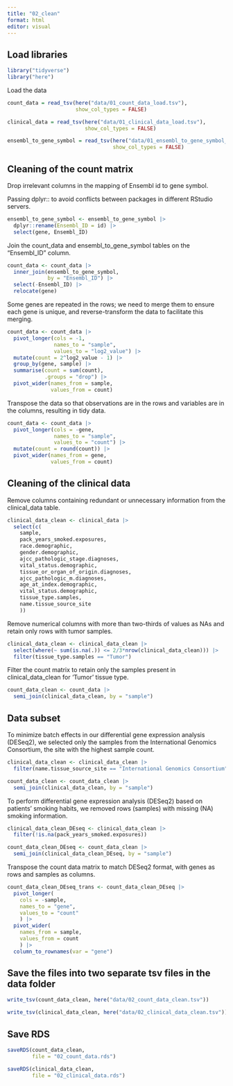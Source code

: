 ```yaml
---
title: "02_clean"
format: html
editor: visual
---
```


## Load libraries

```r
library("tidyverse")
library("here")
```

Load the data

```r
count_data = read_tsv(here("data/01_count_data_load.tsv"),
                      show_col_types = FALSE)

clinical_data = read_tsv(here("data/01_clinical_data_load.tsv"),
                         show_col_types = FALSE)

ensembl_to_gene_symbol = read_tsv(here("data/01_ensembl_to_gene_symbol_load.tsv"),
                                  show_col_types = FALSE)
```

## Cleaning of the count matrix

Drop irrelevant columns in the mapping of Ensembl id to gene symbol.

Passing dplyr:: to avoid conflicts between packages in different RStudio servers.

```r
ensembl_to_gene_symbol <- ensembl_to_gene_symbol |>
  dplyr::rename(Ensembl_ID = id) |>
  select(gene, Ensembl_ID)
```

Join the count_data and ensembl_to_gene_symbol tables on the "Ensembl_ID" column.

```r
count_data <- count_data |>
  inner_join(ensembl_to_gene_symbol, 
             by = "Ensembl_ID") |>
  select(-Ensembl_ID) |>
  relocate(gene)
```

Some genes are repeated in the rows; we need to merge them to ensure each gene is unique, and reverse-transform the data to facilitate this merging.

```r
count_data <- count_data |>
  pivot_longer(cols = -1,
               names_to = "sample", 
               values_to = "log2_value") |>
  mutate(count = 2^log2_value - 1) |>
  group_by(gene, sample) |>
  summarise(count = sum(count), 
            .groups = "drop") |>
  pivot_wider(names_from = sample,
              values_from = count)
```

Transpose the data so that observations are in the rows and variables are in the columns, resulting in tidy data.

```r
count_data <- count_data |>
  pivot_longer(cols = -gene, 
               names_to = "sample",
               values_to = "count") |>
  mutate(count = round(count)) |>
  pivot_wider(names_from = gene,
              values_from = count)
```

## Cleaning of the clinical data

Remove columns containing redundant or unnecessary information from the clinical_data table.

```r
clinical_data_clean <- clinical_data |>
  select(c(
    sample,
    pack_years_smoked.exposures,
    race.demographic, 
    gender.demographic, 
    ajcc_pathologic_stage.diagnoses, 
    vital_status.demographic, 
    tissue_or_organ_of_origin.diagnoses, 
    ajcc_pathologic_m.diagnoses,
    age_at_index.demographic,
    vital_status.demographic,
    tissue_type.samples, 
    name.tissue_source_site
    ))
```

Remove numerical columns with more than two-thirds of values as NAs and retain only rows with tumor samples.

```r
clinical_data_clean <- clinical_data_clean |>
  select(where(~ sum(is.na(.)) <= 2/3*nrow(clinical_data_clean))) |>
  filter(tissue_type.samples == "Tumor")
```

Filter the count matrix to retain only the samples present in clinical_data_clean for 'Tumor' tissue type.

```r
count_data_clean <- count_data |>
  semi_join(clinical_data_clean, by = "sample")
```

## Data subset

To minimize batch effects in our differential gene expression analysis (DESeq2), we selected only the samples from the International Genomics Consortium, the site with the highest sample count.

```r
clinical_data_clean <- clinical_data_clean |> 
  filter(name.tissue_source_site == "International Genomics Consortium" )
```

```r
count_data_clean <- count_data_clean |>
  semi_join(clinical_data_clean, by = "sample")
```

To perform differential gene expression analysis (DESeq2) based on patients' smoking habits, we removed rows (samples) with missing (NA) smoking information.

```r
clinical_data_clean_DEseq <- clinical_data_clean |> 
  filter(!is.na(pack_years_smoked.exposures))

count_data_clean_DEseq <- count_data_clean |>
  semi_join(clinical_data_clean_DEseq, by = "sample")
```

Transpose the count data matrix to match DESeq2 format, with genes as rows and samples as columns.

```r
count_data_clean_DEseq_trans <- count_data_clean_DEseq |>
  pivot_longer(
    cols = -sample, 
    names_to = "gene", 
    values_to = "count"
    ) |>
  pivot_wider(
    names_from = sample, 
    values_from = count
    ) |>
  column_to_rownames(var = "gene")
```

## Save the files into two separate tsv files in the data folder

```r
write_tsv(count_data_clean, here("data/02_count_data_clean.tsv"))
```

```r
write_tsv(clinical_data_clean, here("data/02_clinical_data_clean.tsv"))
```

## Save RDS

```r
saveRDS(count_data_clean, 
        file = "02_count_data.rds")
```

```r
saveRDS(clinical_data_clean, 
        file = "02_clinical_data.rds")
```
